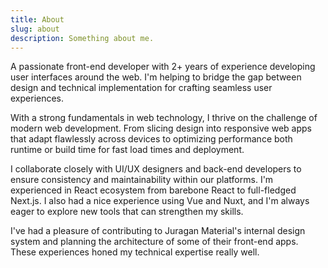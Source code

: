 ```yaml
---
title: About
slug: about
description: Something about me.
---
```


A passionate front-end developer with 2+ years of experience developing user interfaces around the web. I'm helping to bridge
the gap between design and technical implementation for crafting seamless user experiences.

With a strong fundamentals in web technology, I thrive on the challenge of modern web development. From slicing design into responsive
web apps that adapt flawlessly across devices to optimizing performance both runtime or build time for fast load times and deployment.

I collaborate closely with UI/UX designers and back-end developers to ensure consistency and maintainability within our platforms. I'm 
experienced in React ecosystem from barebone React to full-fledged Next.js. I also had a nice experience using Vue and Nuxt, and I'm 
always eager to explore new tools that can strengthen my skills.

I've had a pleasure of contributing to Juragan Material's internal design system and planning the architecture of some of their front-end 
apps. These experiences honed my technical expertise really well.
